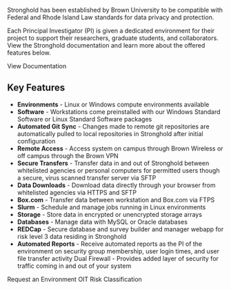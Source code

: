 
<SectionHeader
  title="Data Risk Level 3 Computing (Stronghold)"
/>

Stronghold has been established by Brown University to be compatible with Federal and Rhode Island Law standards for data privacy and protection.

Each Principal Investigator (PI) is given a dedicated environment for their project to support their researchers, graduate students, and collaborators. View the Stronghold documentation and learn more about the offered features below.

<LinkButton href="https://docs.ccv.brown.edu/stronghold/">
  View Documentation
</LinkButton>

## Key Features

- **Environments** - Linux or Windows compute environments available
- **Software** - Workstations come preinstalled with our Windows Standard Software or Linux Standard Software packages
- **Automated Git Sync** - Changes made to remote git repositories are automatically pulled to local repositories in Stronghold after initial configuration
- **Remote Access** - Access system on campus through Brown Wireless or off campus through the Brown VPN
- **Secure Transfers** - Transfer data in and out of Stronghold between whitelisted agencies or personal computers for permitted users though a secure, virus scanned transfer server via SFTP
- **Data Downloads** - Download data directly through your browser from whitelisted agencies via HTTPS and SFTP
- **Box.com** - Transfer data between workstation and Box.com via FTPS
- **Slurm** - Schedule and manage jobs running in Linux environments
- **Storage** - Store data in encrypted or unencrypted storage arrays
- **Databases** - Manage data with MySQL or Oracle databases
- **REDCap** - Secure database and survey builder and manager webapp for risk level 3 data residing in Stronghold
- **Automated Reports** - Receive automated reports as the PI of the environment on
  security group membership, user login times, and user file transfer activity
  Dual Firewall - Provides added layer of security for traffic coming in and out of your system

<LinkButton href="https://brown.atlassian.net/servicedesk/customer/portal/22/group/62/create/256">
  Request an Environment
</LinkButton>

<LinkButton href="https://it.brown.edu/computing-policies/risk-classifications">
  OIT Risk Classification
</LinkButton>